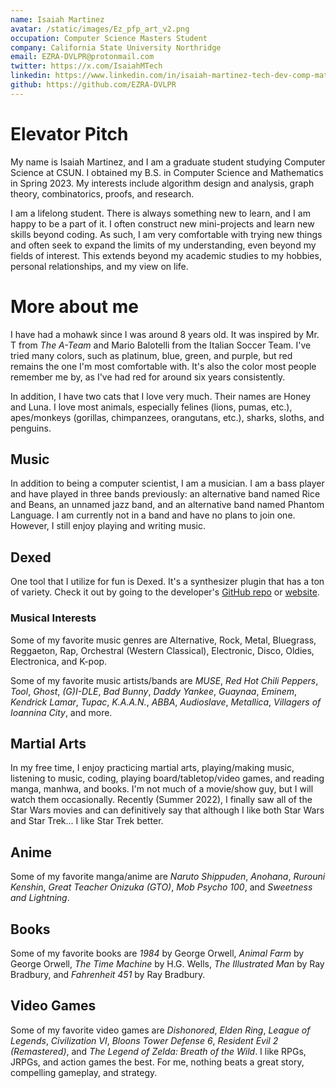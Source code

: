 ```yaml
---
name: Isaiah Martinez
avatar: /static/images/Ez_pfp_art_v2.png
occupation: Computer Science Masters Student
company: California State University Northridge
email: EZRA-DVLPR@protonmail.com
twitter: https://x.com/IsaiahMTech
linkedin: https://www.linkedin.com/in/isaiah-martinez-tech-dev-comp-math/
github: https://github.com/EZRA-DVLPR
---
```


# Elevator Pitch
My name is Isaiah Martinez, and I am a graduate student studying Computer Science at CSUN.
I obtained my B.S. in Computer Science and Mathematics in Spring 2023.
My interests include algorithm design and analysis, graph theory, combinatorics, proofs, and research.

I am a lifelong student.
There is always something new to learn, and I am happy to be a part of it.
I often construct new mini-projects and learn new skills beyond coding.
As such, I am very comfortable with trying new things and often seek to expand the limits of my understanding, even beyond my fields of interest.
This extends beyond my academic studies to my hobbies, personal relationships, and my view on life.

# More about me

I have had a mohawk since I was around 8 years old.
It was inspired by Mr. T from _The A-Team_ and Mario Balotelli from the Italian Soccer Team.
I've tried many colors, such as platinum, blue, green, and purple, but red remains the one I'm most comfortable with.
It's also the color most people remember me by, as I've had red for around six years consistently.

In addition, I have two cats that I love very much. Their names are Honey and Luna. I love most animals, especially felines (lions, pumas, etc.), apes/monkeys (gorillas, chimpanzees, orangutans, etc.), sharks, sloths, and penguins.

## Music

In addition to being a computer scientist, I am a musician.
I am a bass player and have played in three bands previously: an alternative band named Rice and Beans, an unnamed jazz band, and an alternative band named Phantom Language.
I am currently not in a band and have no plans to join one.
However, I still enjoy playing and writing music.

## Dexed

One tool that I utilize for fun is Dexed.
It's a synthesizer plugin that has a ton of variety.
Check it out by going to the developer's [GitHub repo](https://github.com/asb2m10/dexed) or [website](https://asb2m10.github.io/dexed/).

### Musical Interests

Some of my favorite music genres are Alternative, Rock, Metal, Bluegrass, Reggaeton, Rap, Orchestral (Western Classical), Electronic, Disco, Oldies, Electronica, and K-pop.

Some of my favorite music artists/bands are _MUSE_, _Red Hot Chili Peppers_, _Tool_, _Ghost_, _(G)I-DLE_, _Bad Bunny_, _Daddy Yankee_, _Guaynaa_, _Eminem_, _Kendrick Lamar_, _Tupac_, _K.A.A.N._, _ABBA_, _Audioslave_, _Metallica_, _Villagers of Ioannina City_, and more.

## Martial Arts

In my free time, I enjoy practicing martial arts, playing/making music, listening to music, coding, playing board/tabletop/video games, and reading manga, manhwa, and books.
I'm not much of a movie/show guy, but I will watch them occasionally.
Recently (Summer 2022), I finally saw all of the Star Wars movies and can definitively say that although I like both Star Wars and Star Trek... I like Star Trek better.

## Anime

Some of my favorite manga/anime are _Naruto Shippuden_, _Anohana_, _Rurouni Kenshin_, _Great Teacher Onizuka (GTO)_, _Mob Psycho 100_, and _Sweetness and Lightning_.

## Books

Some of my favorite books are _1984_ by George Orwell, _Animal Farm_ by George Orwell, _The Time Machine_ by H.G. Wells, _The Illustrated Man_ by Ray Bradbury, and _Fahrenheit 451_ by Ray Bradbury.

## Video Games

Some of my favorite video games are _Dishonored_, _Elden Ring_, _League of Legends_, _Civilization VI_, _Bloons Tower Defense 6_, _Resident Evil 2 (Remastered)_, and _The Legend of Zelda: Breath of the Wild_.
I like RPGs, JRPGs, and action games the best.
For me, nothing beats a great story, compelling gameplay, and strategy.
